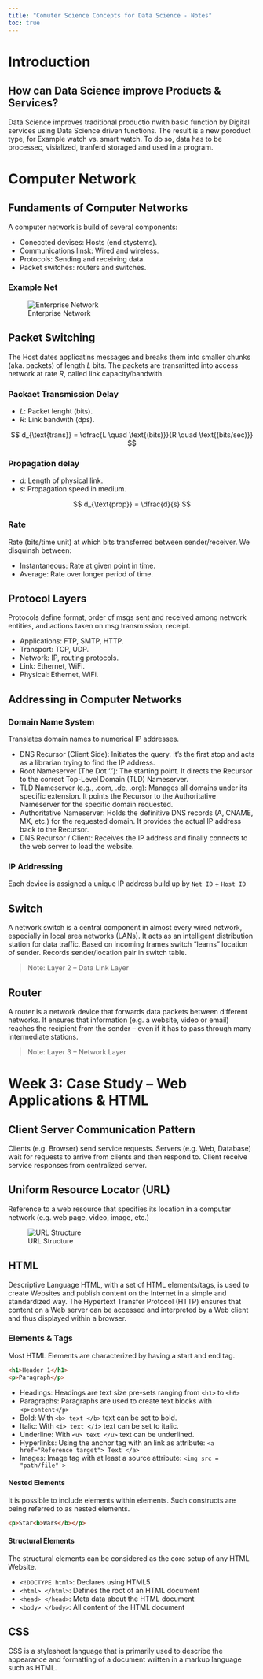 ```yaml
---
title: "Comuter Science Concepts for Data Science - Notes"
toc: true
---
```


# Introduction

## How can Data Science improve Products & Services?

Data Science improves traditional productio nwith basic function by Digital services using Data Science driven functions. The result is a new poroduct type, for Example watch vs. smart watch.
To do so, data has to be processec, visialized, tranferd storaged and used in a program.

# Computer Network

## Fundaments of Computer Networks

A computer network is build of several components:

- Coneccted devises: Hosts (end stystems).
- Communications linsk: Wired and wireless.
- Protocols: Sending and receiving data.
- Packet switches: routers and switches.

### Example Net

![Enterprise Network](img/enterprise_net.png)

## Packet Switching

The Host dates applicatins messages and breaks them into smaller chunks (aka. packets) of length $L$ bits. The packets are transmitted into access network at rate $R$, called link capacity/bandwith.

### Packaet Transmission Delay

- $L$: Packet lenght (bits).
- $R$: Link bandwith (dps).

$$
d_{\text{trans}} = \dfrac{L \quad \text{(bits)}}{R \quad \text{(bits/sec)}}
$$

### Propagation delay

- $d$: Length of physical link.
- $s$: Propagation speed in medium.

$$
d_{\text{prop}} = \dfrac{d}{s}
$$

### Rate

Rate (bits/time unit) at which bits transferred between sender/receiver. We disquinsh between:

- Instantaneous: Rate at given point in time.
- Average: Rate over longer period of time.

## Protocol Layers

Protocols define format, order of msgs sent and received among network entities, and actions taken on msg transmission, receipt.

- Applications: FTP, SMTP, HTTP.
- Transport: TCP, UDP.
- Network: IP, routing protocols.
- Link: Ethernet, WiFi.
- Physical: Ethernet, WiFi.

## Addressing in Computer Networks

### Domain Name System

Translates domain names to numerical IP addresses.

- DNS Recursor (Client Side): Initiates the query. It's the first stop and acts as a librarian trying to find the IP address.
- Root Nameserver (The Dot '.'): The starting point. It directs the Recursor to the correct Top-Level Domain (TLD) Nameserver.
- TLD Nameserver (e.g., .com, .de, .org): Manages all domains under its specific extension. It points the Recursor to the Authoritative Nameserver for the specific domain requested.
- Authoritative Nameserver: Holds the definitive DNS records (A, CNAME, MX, etc.) for the requested domain. It provides the actual IP address back to the Recursor.
- DNS Recursor / Client: Receives the IP address and finally connects to the web server to load the website.

### IP Addressing

Each device is assigned a unique IP address build up by `Net ID` + `Host ID`

## Switch

A network switch is a central component in almost every wired network, especially in local area networks (LANs). It acts as an intelligent distribution station for data traffic. Based on incoming frames
switch “learns” location of sender. Records sender/location pair in switch table.

> Note: Layer 2 – Data Link Layer

## Router

A router is a network device that forwards data packets between different networks. It ensures that information (e.g. a website, video or email) reaches the recipient from the sender – even if it has to pass through many intermediate stations.

> Note: Layer 3 – Network Layer

# Week 3: Case Study – Web Applications & HTML

## Client Server Communication Pattern

Clients (e.g. Browser) send service requests. Servers (e.g. Web, Database) wait for requests to arrive from clients and then respond to. Client receive service responses from centralized server.

## Uniform Resource Locator (URL)

Reference to a web resource that specifies its location in a computer network (e.g. web page, video, image, etc.)

![URL Structure](img/url_structure.png)

## HTML

Descriptive Language HTML, with a set of HTML elements/tags, is used to create Websites and publish content on the Internet in a simple and standardized way. The Hypertext Transfer Protocol (HTTP) ensures that content on a Web server can be accessed and interpreted by a Web client and thus displayed within a browser.

### Elements & Tags

Most HTML Elements are characterized by having a start and end tag.

```html
<h1>Header 1</h1>
<p>Paragraph</p> 
```

- Headings: Headings are text size pre-sets ranging from `<h1>` to `<h6>`
- Paragraphs: Paragraphs are used to create text blocks with `<p>content</p>`
- Bold: With `<b> text </b>` text can be set to bold.
- Italic: With `<i> text </i>` text can be set to italic.
- Underline: With `<u> text </u>` text can be underlined.
- Hyperlinks: Using the anchor tag with an link as attribute: `<a href="Reference target"> Text </a>`
- Images: Image tag with at least a source attribute: `<img src = "path/file" >`

#### Nested Elements

It is possible to include elements within elements. Such constructs are being referred to as nested elements.

```html
<p>Star<b>Wars</b></p>
```

#### Structural Elements

The structural elements can be considered as the core setup of any HTML
Website.

- `<!DOCTYPE html>`: Declares using HTML5
- `<html> </html>`: Defines the root of an HTML document
- `<head> </head>`: Meta data about the HTML document
- `<body> </body>`: All content of the HTML document

## CSS

CSS is a stylesheet language that is primarily used to describe the appearance and formatting of a document written in a markup language such as HTML.